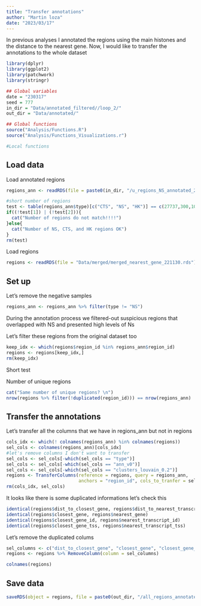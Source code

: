 ```yaml
---
title: "Transfer annotations"
author: "Martin loza"
date: "2023/03/17"
---
```


In previous analyses I annotated the regions using the main histones and the distance to the nearest gene. Now, I would like to transfer the annotations to the whole dataset

```r
library(dplyr)
library(ggplot2)
library(patchwork)
library(stringr)

## Global variables
date = "230317"
seed = 777
in_dir = "Data/annotated_filtered//loop_2/"
out_dir = "Data/annotated/" 

## Global functions
source("Analysis/Functions.R")
source("Analysis/Functions_Visualizations.r")

#Local functions

```

## Load data

Load annotated regions

```r
regions_ann <- readRDS(file = paste0(in_dir, "/u_regions_NS_annotated_230306.rds"))

#short number of regions  
test <- table(regions_ann$type)[c("CTS", "NS", "HK")] == c(27737,300,10965)
if((!test[1]) | (!test[2])){
  cat("Number of regions do not match!!!!")
}else{
  cat("Number of NS, CTS, and HK regions OK")
}
rm(test)
```

Load regions 

```r
regions <- readRDS(file = "Data/merged/merged_nearest_gene_221130.rds")
```

## Set up

Let's remove the negative samples

```r
regions_ann <- regions_ann %>% filter(type != "NS")
```

During the annotation process we filtered-out suspicious regions that overlapped with NS and presented high levels of Ns 

Let's filter these regions from the original dataset too

```r
keep_idx <- which(regions$region_id %in% regions_ann$region_id)
regions <- regions[keep_idx,]
rm(keep_idx)
```

Short test

Number of unique regions 
```r
cat("Same number of unique regions? \n") 
nrow(regions %>% filter(!duplicated(region_id))) == nrow(regions_ann)
```

## Transfer the annotations

Let's transfer all the columns that we have in regions_ann but not in regions

```r
cols_idx <- which(! colnames(regions_ann) %in% colnames(regions))
sel_cols <- colnames(regions_ann)[cols_idx]
#let's remove columns I don't want to transfer
sel_cols <- sel_cols[-which(sel_cols == "type")]
sel_cols <- sel_cols[-which(sel_cols == "ann_v0")]
sel_cols <- sel_cols[-which(sel_cols == "clusters_louvain_0.2")]
regions <- TransferColumns(reference = regions, query = regions_ann,
                           anchors = "region_id", cols_to_tranfer = sel_cols)
rm(cols_idx, sel_cols)
```

It looks like there is some duplicated informations let's check this

```r
identical(regions$dist_to_closest_gene, regions$dist_to_nearest_transcript)
identical(regions$closest_gene, regions$nearest_gene)
identical(regions$closest_gene_id, regions$nearest_transcript_id)
identical(regions$closest_gene_tss, regions$nearest_transcript_tss)
```

Let's remove the duplicated colums

```r
sel_columns <- c("dist_to_closest_gene", "closest_gene", "closest_gene_id", 'closest_gene_tss' )
regions <- regions %>% RemoveColumn(column = sel_columns) 
```


```r
colnames(regions)
```

## Save data

```r
saveRDS(object = regions, file = paste0(out_dir, "/all_regions_annotated_",date,".rds") )
```







